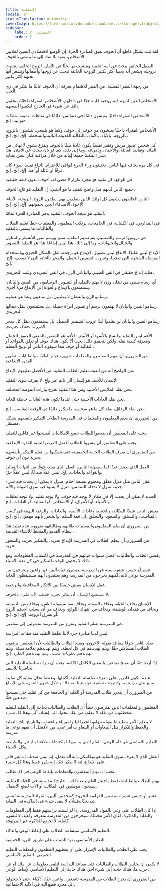 ```yaml
---
title: التقليد
locale: ar
statusTranslation: automatic
coverImage: https://lhvmrqwrcowdvduuaukz.supabase.co/storage/v1/object/public/strapi-uploads/small_cover-educacion-fundamental.webp-2d51a7828a2b1309555be27f7e2a61a0.webp
sidebar:
    label: 2. التقليد
    order: 2
---
```

لقد ثبت بشكل قاطع أن الخوف يعيق المبادرة الحرة. إن الوضع الاقتصادي السيئ لملايين الأشخاص، يعود بلا شك إلى ما يسمى بالخوف.

الطفل الخائف يبحث عن أمه الحبيبة ويتشبث بها بحثًا عن الأمان. الزوج الخائف يتشبث بزوجته ويشعر أنه يحبها أكثر بكثير. الزوجة الخائفة تبحث عن زوجها وأطفالها وتشعر أنها تحبهم أكثر بكثير.

من وجهة النظر النفسية، من المثير للاهتمام معرفة أن الخوف غالبًا ما يتنكر في زي الحب.

الأشخاص الذين لديهم قيم روحية قليلة جدًا في داخلهم، الأشخاص الفقراء داخليًا، يبحثون دائمًا عن شيء في الخارج ليكملوا أنفسهم.

الأشخاص الفقراء داخليًا يعيشون دائمًا في دسائس، دائمًا في تفاهات، نميمة، ملذات حيوانية، إلخ.

الأشخاص الفقراء داخليًا يعيشون من خوف إلى خوف، وكما هو طبيعي، يتشبثون بالزوج، بالزوجة، بالآباء، بالأبناء، بالتقاليد القديمة البالية والمنحطة، إلخ. إلخ. إلخ.

كل شخص عجوز مريض وفقير نفسيًا يكون عادةً مليئًا بالخوف ويفزع بشوق لا نهائي من المال، وتقاليد العائلة، والأحفاد، وذكرياته، وما إلى ذلك، كما لو كان يبحث عن الأمان. هذا شيء يمكننا جميعًا إثباته من خلال مراقبة كبار السن بعناية.

في كل مرة يخاف فيها الناس، يختبئون وراء الدرع الواقي للاحترام. باتباع تقليد، سواء كان عرقًا أو عائلة أو أمة، إلخ. إلخ. إلخ.

في الواقع، كل تقليد هو مجرد تكرار لا معنى له، أجوف، بدون قيمة حقيقية.

جميع الناس لديهم ميل واضح لتقليد ما هو أجنبي. إن التقليد هو نتاج الخوف.

الناس الخائفون يقلدون كل أولئك الذين يتعلقون بهم. يقلدون الزوج، الزوجة، الأبناء، الإخوة، الأصدقاء الذين يحمونهم، إلخ. إلخ. إلخ.

التقليد هو نتيجة الخوف. التقليد يدمر المبادرة الحرة تمامًا.

في المدارس، في الكليات، في الجامعات، يرتكب المعلمون والمعلمات خطأ تعليم الطلاب والطالبات ما يسمى بالتقليد.

في دروس الرسم والتصميم، يتم تعليم الطلاب نسخ ورسم صور للأشجار والمنازل والجبال والحيوانات، وما إلى ذلك. هذا ليس إبداعًا. هذا هو التقليد، التصوير.

الإبداع ليس تقليدًا. الإبداع ليس تصويرًا. الإبداع هو ترجمة، نقل بالشكل الحيوي وباستخدام الفرشاة الشجرة التي تعجبنا، وغروب الشمس الجميل، والفجر بألحانه التي لا توصف، إلخ. إلخ.

هناك إبداع حقيقي في الفن الصيني والياباني الزن، في الفن التجريدي وشبه التجريدي.

أي رسام صيني من تشان وزن لا يهتم بالتقليد أو التصوير. الرسامون من الصين واليابان: يستمتعون بالإبداع والعودة إلى الإبداع مرة أخرى.

رسامو الزن والتشان لا يقلدون، بل يبدعون وهذا هو عملهم.

رسامو الصين واليابان لا يهتمون برسم أو تصوير امرأة جميلة، بل يستمتعون بنقل جمالها التجريدي.

رسامو الصين واليابان لن يقلدوا أبدًا غروب الشمس الجميل، بل يستمتعون بنقل كل سحر الغروب بجمال تجريدي.

الأهم ليس التقليد والنسخ بالأسود أو الأبيض؛ الأهم هو الشعور بالمعنى العميق للجمال ومعرفة كيفية نقله، ولكن لتحقيق ذلك، يجب ألا يكون هناك خوف أو تعلق بالقواعد أو التقاليد أو خوف مما سيقوله الناس أو توبيخ المعلم.

من الضروري أن يفهم المعلمون والمعلمات ضرورة قيام الطلاب والطالبات بتطوير القدرة الإبداعية.

من الواضح أنه من العبث تعليم الطلاب التقليد. من الأفضل تعليمهم الإبداع.

الإنسان للأسف هو إنسان آلي نائم غير واعٍ، لا يعرف سوى التقليد.

نحن نقلد الملابس الأجنبية ومن هذا التقليد تخرج تيارات الموضة المختلفة.

نحن نقلد العادات الأجنبية حتى عندما تكون هذه العادات خاطئة للغاية.

نحن نقلد الرذائل، نقلد كل ما هو سخيف، ما يتكرر دائمًا في الوقت المناسب، إلخ.

من الضروري أن يعلم المعلمون والمعلمات في المدرسة الطلاب التفكير بأنفسهم بشكل مستقل.

يجب على المعلمين أن يقدموا للطلاب جميع الإمكانيات ليصبحوا غير قابلين للتقليد.

يجب على المعلمين أن ييسروا للطلاب أفضل الفرص لتنمية القدرة الإبداعية.

من الضروري أن يعرف الطلاب الحرية الحقيقية، حتى يتمكنوا من تعلم التفكير بأنفسهم بحرية دون أي خوف.

العقل الذي يعيش عبدًا لما سيقوله الناس، العقل الذي يقلد، خوفًا من انتهاك التقاليد والقواعد والعادات، إلخ. ليس عقلًا مبدعًا، ليس عقلًا حرًا.

عقل الناس مثل منزل مغلق ومختوم بسبعة أختام، منزل لا يمكن أن يحدث فيه شيء جديد، منزل لا تدخله الشمس، منزل لا يسود فيه سوى الموت والألم.

الجديد لا يمكن أن يحدث إلا في مكان لا يوجد فيه خوف، ولا يوجد تقليد، ولا توجد تعلقات بالأشياء، أو الأموال، أو الأشخاص، أو التقاليد، أو العادات، إلخ.

يعيش الناس عبيدًا للمكائد، والحسد، وعادات الأسرة، والعادات، والرغبة النهمة في كسب المناصب، والتسلق، والصعود، والتسلق إلى قمة السلم، والشعور بأنهم مهمون، إلخ. إلخ.

من الضروري أن يعلم المعلمون والمعلمات طلابهم وطالباتهم ضرورة عدم تقليد هذا النظام القديم والمنحط للأشياء القديمة.

من الضروري أن يتعلم الطلاب في المدرسة الإبداع بحرية، والتفكير بحرية، والشعور بحرية.

يقضي الطلاب والطالبات أفضل سنوات حياتهم في المدرسة في اكتساب المعلومات، ومع ذلك لا يجدون الوقت للتفكير في كل هذه الأشياء.

عشر أو خمس عشرة سنة في المدرسة يعيشون حياة آليين غير واعين ويخرجون من المدرسة بوعي نائم، لكنهم يخرجون من المدرسة وهم يعتقدون أنهم مستيقظون للغاية.

عقل الإنسان يعيش حبيسًا بين الأفكار المحافظة والرجعية.

لا يستطيع الإنسان أن يفكر بحرية حقيقية لأنه مليء بالخوف.

الإنسان يخاف الحياة، ويخاف الموت، ويخاف مما سيقوله الناس، ويخاف من النميمة، ويخاف من فقدان الوظيفة، ويخاف من انتهاك اللوائح، ويخاف من أن يسلب أحدهم الزوج أو يسرق الزوجة، إلخ. إلخ. إلخ.

في المدرسة نتعلم التقليد ونخرج من المدرسة متحولين إلى مقلدين.

ليس لدينا مبادرة حرة لأننا تعلمنا التقليد منذ مقاعد الدراسة.

يقلد الناس خوفًا مما قد يقوله الآخرون، ويقلد الطلاب والطالبات لأن المعلمين يرهبون الطلاب المساكين حقًا، ويتم تهديدهم في كل لحظة، ويتم تهديدهم بعلامة سيئة، ويتم تهديدهم بعقوبات معينة، ويتم تهديدهم بالطرد، إلخ.

إذا أردنا حقًا أن نصبح مبدعين بالمعنى الكامل للكلمة، يجب أن ندرك سلسلة التقليد التي تحاصرنا للأسف.

عندما نكون قادرين على معرفة سلسلة التقليد بأكملها، وعندما نحلل بعناية كل تقليد، نصبح على دراية به، وكنتيجة منطقية، تولد فينا بعد ذلك بشكل عفوي القدرة على الإبداع.

من الضروري أن يتحرر طلاب المدرسة أو الكلية أو الجامعة من كل تقليد حتى يصبحوا مبدعين حقًا.

المعلمون والمعلمات الذين يفترضون خطأً أن الطلاب والطالبات بحاجة إلى التقليد للتعلم مخطئون. من يقلد لا يتعلم، من يقلد يتحول إلى إنسان آلي وهذا كل شيء.

لا يتعلق الأمر بتقليد ما يقوله مؤلفو الجغرافيا والفيزياء والحساب والتاريخ، إلخ. التقليد والحفظ والتكرار مثل الببغاوات أو الببغاوات أمر غبي، من الأفضل أن نفهم بوعي ما ندرسه.

التعليم الأساسي هو علم الوعي، العلم الذي يسمح لنا باكتشاف علاقتنا بالبشر، والطبيعة، وكل الأشياء.

العقل الذي لا يعرف سوى التقليد هو ميكانيكي، إنه آلة تعمل، إنه ليس مبدعًا، إنه غير قادر على الإبداع، إنه لا يفكر حقًا، إنه يكرر فقط وهذا كل شيء.

يجب أن يهتم المعلمون والمعلمات بإيقاظ الوعي في كل طالب.

يهتم الطلاب والطالبات فقط باجتياز العام وبعد ذلك ... خارج المدرسة، في الحياة العملية، يصبحون موظفين في المكاتب أو آلات لصنع الأطفال.

عشر أو خمس عشرة سنة من الدراسة للخروج كمتحدثين آليين، المواد المدروسة تُنسى تدريجيًا وقليلًا و لا يبقى شيء في الذاكرة في النهاية.

إذا كان الطلاب على وعي بالمواد المدروسة، إذا لم تستند دراستهم فقط إلى المعلومات والتقليد والذاكرة، لكان الأمر مختلفًا. سيخرجون من المدرسة بمعرفة واعية، لا تُنسى، كاملة، لا تخضع للذاكرة غير الموثوقة.

التعليم الأساسي سيساعد الطلاب على إيقاظ الوعي والذكاء.

التعليم الأساسي يقود الشباب على طريق الثورة الحقيقية.

يجب على الطلاب والطالبات الإصرار على أن يعطيهم المعلمون والمعلمات التعليم الحقيقي، التعليم الأساسي.

لا يكفي أن يجلس الطلاب والطالبات على مقاعد الدراسة لتلقي معلومات عن ملك أو عن حرب ما، هناك حاجة إلى شيء آخر، هناك حاجة إلى التعليم الأساسي لإيقاظ الوعي.

من الضروري أن يخرج الطلاب من المدرسة ناضجين، واعين حقًا، أذكياء، حتى لا يتحولوا إلى مجرد قطع آلية في الآلية الاجتماعية.

